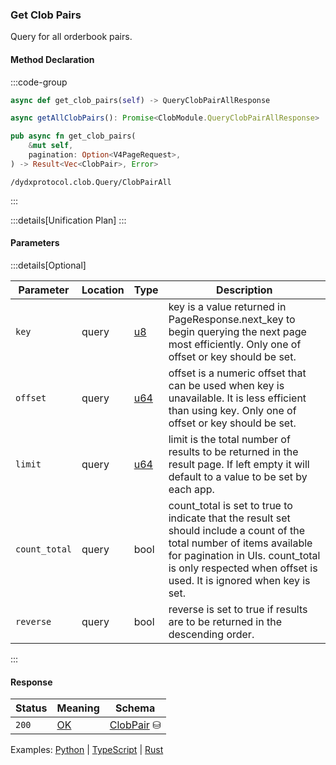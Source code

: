 ### Get Clob Pairs

Query for all orderbook pairs.

#### Method Declaration

:::code-group

```python [Python]
async def get_clob_pairs(self) -> QueryClobPairAllResponse
```

```typescript [TypeScript]
async getAllClobPairs(): Promise<ClobModule.QueryClobPairAllResponse>
```

```rust [Rust]
pub async fn get_clob_pairs(
    &mut self,
    pagination: Option<V4PageRequest>,
) -> Result<Vec<ClobPair>, Error>
```

```url [API]
/dydxprotocol.clob.Query/ClobPairAll
```

:::

:::details[Unification Plan]
:::

#### Parameters

:::details[Optional]

| Parameter     | Location  | Type  | Description                                                                                                                                                                                                                       |
| ------------- | --------- | ----- | --------------------------------------------------------------------------------------------------------------------------------------------------------------------------------------------------------------------------------- |
| `key`         | query     | [u8]  | key is a value returned in PageResponse.next_key to begin querying the next page most efficiently. Only one of offset or key should be set.                                                                                       |
| `offset`      | query     | [u64] | offset is a numeric offset that can be used when key is unavailable. It is less efficient than using key. Only one of offset or key should be set.                                                                                |
| `limit`       | query     | [u64] | limit is the total number of results to be returned in the result page. If left empty it will default to a value to be set by each app.                                                                                           |
| `count_total` | query     | bool  | count_total is set to true to indicate that the result set should include a count of the total number of items available for pagination in UIs. count_total is only respected when offset is used. It is ignored when key is set. |
| `reverse`     | query     | bool  | reverse is set to true if results are to be returned in the descending order.                                                                                                                                                     |

:::

#### Response

| Status | Meaning     | Schema                          |
| ------ | ----------- | ------------------------------- |
| `200`  | [OK]        | [ClobPair] ⛁ |

Examples: [Python] | [TypeScript] | [Rust]

[Python]: https://github.com/dydxprotocol/v4-clients/blob/3e8c7e1b960291b7ef273962d374d9934a5c4d33/v4-client-py-v2/examples/validator_get_example.py#L94
[TypeScript]: https://github.com/dydxprotocol/v4-clients/blob/3e8c7e1b960291b7ef273962d374d9934a5c4d33/v4-client-js/examples/validator_get_example.ts#L49
[Rust]: https://github.com/dydxprotocol/v4-clients/blob/3e8c7e1b960291b7ef273962d374d9934a5c4d33/v4-client-rs/client/examples/validator_get.rs#L74

[u8]: /types/u8
[u64]: /types/u64
[OK]: /types/ok
[ClobPair]: /types/clob_pair